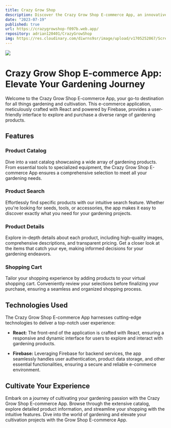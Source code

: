 ```yaml
---
title: Crazy Grow Shop
description: Discover the Crazy Grow Shop E-commerce App, an innovative platform built with React and Firebase, offering a seamless shopping experience for gardening and cultivation enthusiasts.
date: "2023-07-19"
published: true
url: https://crazygrowshop-f097b.web.app/
repository: adrian120401/CrazyGrowShop
img: https://res.cloudinary.com/diwrns9sr/image/upload/v1705252067/Screenshot_2024-01-14_140723_sqttik.png
---
```


[![](https://res.cloudinary.com/diwrns9sr/image/upload/v1705252067/Screenshot_2024-01-14_140723_sqttik.png)](https://crazygrowshop-f097b.web.app/)

# Crazy Grow Shop E-commerce App: Elevate Your Gardening Journey

Welcome to the Crazy Grow Shop E-commerce App, your go-to destination for all things gardening and cultivation. This e-commerce application, meticulously crafted with React and powered by Firebase, provides a user-friendly interface to explore and purchase a diverse range of gardening products.

## Features

### Product Catalog

Dive into a vast catalog showcasing a wide array of gardening products. From essential tools to specialized equipment, the Crazy Grow Shop E-commerce App ensures a comprehensive selection to meet all your gardening needs.

### Product Search

Effortlessly find specific products with our intuitive search feature. Whether you're looking for seeds, tools, or accessories, the app makes it easy to discover exactly what you need for your gardening projects.

### Product Details

Explore in-depth details about each product, including high-quality images, comprehensive descriptions, and transparent pricing. Get a closer look at the items that catch your eye, making informed decisions for your gardening endeavors.

### Shopping Cart

Tailor your shopping experience by adding products to your virtual shopping cart. Conveniently review your selections before finalizing your purchase, ensuring a seamless and organized shopping process.

## Technologies Used

The Crazy Grow Shop E-commerce App harnesses cutting-edge technologies to deliver a top-notch user experience:

- **React:** The front-end of the application is crafted with React, ensuring a responsive and dynamic interface for users to explore and interact with gardening products.

- **Firebase:** Leveraging Firebase for backend services, the app seamlessly handles user authentication, product data storage, and other essential functionalities, ensuring a secure and reliable e-commerce environment.

## Cultivate Your Experience

Embark on a journey of cultivating your gardening passion with the Crazy Grow Shop E-commerce App. Browse through the extensive catalog, explore detailed product information, and streamline your shopping with the intuitive features. Dive into the world of gardening and elevate your cultivation projects with the Grow Shop E-commerce App.